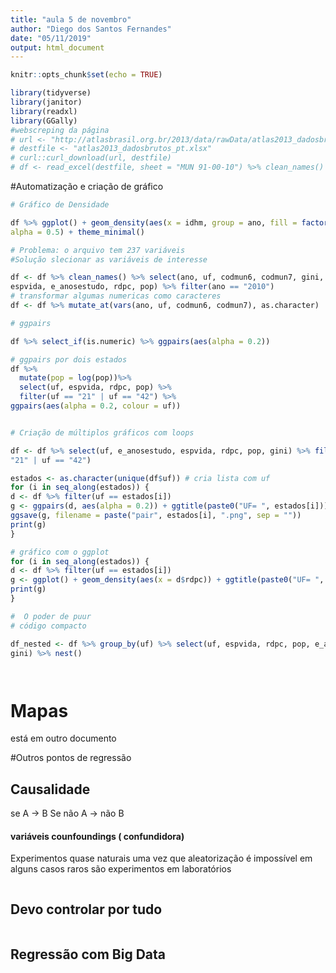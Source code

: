 ```yaml
---
title: "aula 5 de novembro"
author: "Diego dos Santos Fernandes"
date: "05/11/2019"
output: html_document
---
```


```r
knitr::opts_chunk$set(echo = TRUE)

library(tidyverse)
library(janitor)
library(readxl)
library(GGally)
#webscreping da página
# url <- "http://atlasbrasil.org.br/2013/data/rawData/atlas2013_dadosbrutos_pt.xlsx"
# destfile <- "atlas2013_dadosbrutos_pt.xlsx"
# curl::curl_download(url, destfile)
# df <- read_excel(destfile, sheet = "MUN 91-00-10") %>% clean_names()
```

#Automatização e criação de gráfico

```r
# Gráfico de Densidade

df %>% ggplot() + geom_density(aes(x = idhm, group = ano, fill = factor(ano)),
alpha = 0.5) + theme_minimal()

# Problema: o arquivo tem 237 variáveis
#Solução slecionar as variáveis de interesse

df <- df %>% clean_names() %>% select(ano, uf, codmun6, codmun7, gini, municipio,
espvida, e_anosestudo, rdpc, pop) %>% filter(ano == "2010")
# transformar algumas numericas como caracteres
df <- df %>% mutate_at(vars(ano, uf, codmun6, codmun7), as.character)

# ggpairs

df %>% select_if(is.numeric) %>% ggpairs(aes(alpha = 0.2))

# ggpairs por dois estados
df %>% 
  mutate(pop = log(pop))%>% 
  select(uf, espvida, rdpc, pop) %>% 
  filter(uf == "21" | uf == "42") %>%
ggpairs(aes(alpha = 0.2, colour = uf))


# Criação de múltiplos gráficos com loops

df <- df %>% select(uf, e_anosestudo, espvida, rdpc, pop, gini) %>% filter(uf ==
"21" | uf == "42")

estados <- as.character(unique(df$uf)) # cria lista com uf
for (i in seq_along(estados)) {
d <- df %>% filter(uf == estados[i])
g <- ggpairs(d, aes(alpha = 0.2)) + ggtitle(paste0("UF= ", estados[i]))
ggsave(g, filename = paste("pair", estados[i], ".png", sep = ""))
print(g)
}

# gráfico com o ggplot
for (i in seq_along(estados)) {
d <- df %>% filter(uf == estados[i])
g <- ggplot() + geom_density(aes(x = d$rdpc)) + ggtitle(paste0("UF= ", estados[i]))
print(g)
}

#  O poder de puur
# código compacto

df_nested <- df %>% group_by(uf) %>% select(uf, espvida, rdpc, pop, e_anosestudo,
gini) %>% nest()




```

# Mapas

está em outro documento


#Outros pontos de regressão

## Causalidade


se A -> B
Se não A -> não B

#### variáveis counfoundings ( confundidora)

Experimentos quase naturais uma vez que aleatorização é impossível em alguns casos
raros são experimentos em laboratórios





```r


```


## Devo controlar por tudo
```r

```

## Regressão com Big Data

```r

```








